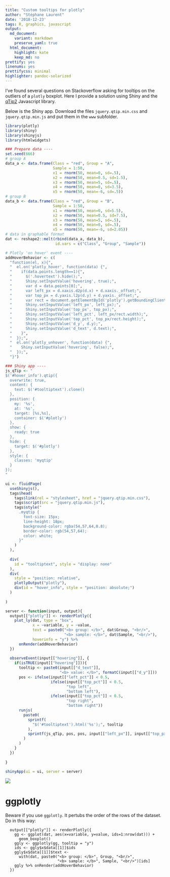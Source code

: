 ```yaml
---
title: "Custom tooltips for plotly"
author: "Stéphane Laurent"
date: '2018-12-23'
tags: R, graphics, javascript
output:
  md_document:
    variant: markdown
    preserve_yaml: true
  html_document:
    highlight: kate
    keep_md: no
prettify: yes
linenums: yes
prettifycss: minimal
highlighter: pandoc-solarized
---
```


I've found several questions on Stackoverflow asking for tooltips on the 
outliers of a `plotly` boxplot. 
Here I provide a solution using Shiny and the [qTip2](http://qtip2.com/) 
Javascript library.

Below is the Shiny app. Download the files `jquery.qtip.min.css` and 
`jquery.qtip.min.js` and put them in the `www` subfolder.

```r
library(plotly)
library(shiny)
library(shinyjs)
library(htmlwidgets)

### Prepare data ----
set.seed(666)
# group A
data_a <- data.frame(Class = "red", Group = "A",
                     Sample = 1:50, 
                     x1 = rnorm(50, mean=0, sd=.5), 
                     x2 = rnorm(50, mean=0.5, sd=1.5), 
                     x3 = rnorm(50, mean=5, sd=.5), 
                     x4 = rnorm(50, mean=0, sd=3.5),
                     x5 = rnorm(50, mean=-6, sd=.5))
# group B
data_b <- data.frame(Class = "red", Group = "B",
                     Sample = 1:50, 
                     x1 = rnorm(50, mean=0, sd=5.5), 
                     x2 = rnorm(50, mean=0.5, sd=7.5), 
                     x3 = rnorm(50, mean=5, sd=.5), 
                     x4 = rnorm(50, mean=0, sd=.5),
                     x5 = rnorm(50, mean=-6, sd=2.05))
# data in graphable format
dat <- reshape2::melt(rbind(data_a, data_b), 
                      id.vars = c("Class", "Group", "Sample"))

# Plotly 'on hover' event ----
addHoverBehavior <- c(
  "function(el, x){",
  "  el.on('plotly_hover', function(data) {",
  "    if(data.points.length==1){",
  "      $('.hovertext').hide();",
  "      Shiny.setInputValue('hovering', true);",
  "      var d = data.points[0];",
  "      var left_px = d.xaxis.d2p(d.x) + d.xaxis._offset;",
  "      var top_px = d.yaxis.l2p(d.y) + d.yaxis._offset;",
  "      var rect = document.getElementById('plotly').getBoundingClientRect();",
  "      Shiny.setInputValue('left_px', left_px);",
  "      Shiny.setInputValue('top_px', top_px);",
  "      Shiny.setInputValue('left_pct', left_px/rect.width);",
  "      Shiny.setInputValue('top_pct', top_px/rect.height);",
  "      Shiny.setInputValue('d_y', d.y);",
  "      Shiny.setInputValue('d_text', d.text);",
  "    }",
  "  });",
  "  el.on('plotly_unhover', function(data) {",
  "    Shiny.setInputValue('hovering', false);",
  "  });",
  "}")

### Shiny app ----
js_qTip <- "
$('#hover_info').qtip({
  overwrite: true,
  content: {
    text: $('#tooltiptext').clone()
  },
  position: {
    my: '%s',
    at: '%s',
    target: [%s,%s],
    container: $('#plotly')
  },
  show: {
    ready: true
  },
  hide: {
    target: $('#plotly')
  },
  style: {
    classes: 'myqtip'
  }
});
"

ui <- fluidPage(
  useShinyjs(),
  tags$head(
    tags$link(rel = "stylesheet", href = "jquery.qtip.min.css"),
    tags$script(src = "jquery.qtip.min.js"),
    tags$style("
      .myqtip {
        font-size: 15px;
        line-height: 18px;
        background-color: rgba(54,57,64,0.8);
        border-color: rgb(54,57,64);
        color: white;
      }"
    )
  ),
  
  div(
    id = "tooltiptext", style = "display: none"
  ),
  div(
    style = "position: relative",
    plotlyOutput("plotly"),
    div(id = "hover_info", style = "position: absolute;")
  )
  
)

server <- function(input, output){
  output[["plotly"]] <- renderPlotly({
    plot_ly(dat, type = "box", 
            x = ~variable, y = ~value, 
            text = paste0("<b> group: </b>", dat$Group, "<br/>",
                          "<b> sample: </b>", dat$Sample, "<br/>"),
            hoverinfo = "y") %>%
      onRender(addHoverBehavior)
  })
  
  observeEvent(input[["hovering"]], {
    if(isTRUE(input[["hovering"]])){
      tooltip <- paste0(input[["d_text"]], 
                        "<b> value: </b>", formatC(input[["d_y"]]))
      pos <- ifelse(input[["left_pct"]] < 0.5,
                    ifelse(input[["top_pct"]] < 0.5, 
                           "top left",
                           "bottom left"),
                    ifelse(input[["top_pct"]] < 0.5,
                           "top right",
                           "bottom right"))
      runjs(
        paste0(
          sprintf(
            "$('#tooltiptext').html('%s');", tooltip
          ),
          sprintf(js_qTip, pos, pos, input[["left_px"]], input[["top_px"]])
        )
      )
    }
  })
  
}

shinyApp(ui = ui, server = server)
```

![](figures/plotlyTooltips.gif)

# ggplotly

Beware if you use `ggplotly`. It pertubs the order of the rows of the dataset. 
Do in this way:

```
  output[["plotly"]] <- renderPlotly({
    gg <- ggplot(dat, aes(x=variable, y=value, ids=1:nrow(dat))) + 
      geom_boxplot()
    ggly <- ggplotly(gg, tooltip = "y")
    ids <- ggly$x$data[[1]]$ids
    ggly$x$data[[1]]$text <- 
      with(dat, paste0("<b> group: </b>", Group, "<br/>",
                       "<b> sample: </b>", Sample, "<br/>")[ids]
    ggly %>% onRender(addHoverBehavior)
  })
```